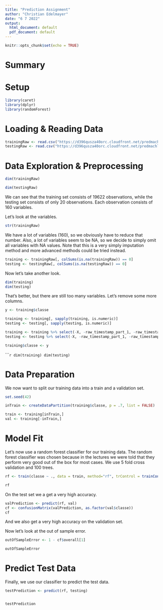 ---
title: "Prediction Assignment"
author: "Christian Edelmayer"
date: "6 7 2022"
output:
  html_document: default
  pdf_document: default
---

```{r setup, include=FALSE}
knitr::opts_chunk$set(echo = TRUE)
```

# Summary

# Setup

```{r}
library(caret)
library(dplyr)
library(randomForest)
```

# Loading & Reading Data

```{r}
trainingRaw <- read.csv("https://d396qusza40orc.cloudfront.net/predmachlearn/pml-training.csv")
testingRaw <- read.csv("https://d396qusza40orc.cloudfront.net/predmachlearn/pml-testing.csv")
```

# Data Exploration & Preprocessing

```{r}
dim(trainingRaw)

dim(testingRaw)
```

We can see that the training set consists of 19622 observations, while the testing set consists of only 20 observations. Each observation consists of 160 variables.

Let's look at the variables.

```{r}
str(trainingRaw)
```

We have a lot of variables (160), so we obviously have to reduce that number. Also, a lot of variables seem to be NA, so we decide to simply omit all variables with NA values. Note that this is a very simply imputation method and more advanced methods could be tried instead.

```{r}
training <- trainingRaw[, colSums(is.na(trainingRaw)) == 0]
testing <- testingRaw[, colSums(is.na(testingRaw)) == 0]
```

Now let's take another look.

```{r}
dim(training)
dim(testing)
```

That's better, but there are still too many variables. Let's remove some more columns.

```{r}
y <- training$classe

training <- training[, sapply(training, is.numeric)]
testing <- testing[, sapply(testing, is.numeric)]

training <- training %>% select(-X, -raw_timestamp_part_1, -raw_timestamp_part_2, -num_window)
testing <- testing %>% select(-X, -raw_timestamp_part_1, -raw_timestamp_part_2, -num_window, -problem_id)

training$classe <- y
```

``````{r}
dim(training)
dim(testing)
```

# Data Preparation

We now want to split our training data into a train and a validation set.

```{r}
set.seed(42)

inTrain <- createDataPartition(training$classe, p = .7, list = FALSE)

train <- training[inTrain,]
val <- training[-inTrain,]
```

# Model Fit

Let's now use a random forest classifier for our training data. The random forest classifier was chosen because in the lectures we were told that they perform very good out of the box for most cases. We use 5 fold cross validation and 100 trees.

```{r}
rf <- train(classe ~ ., data = train, method="rf", trControl = trainControl(method = "cv", 5), ntree=100)

rf
```

On the test set we a get a very high accuracy.


```{r}
valPrediction <- predict(rf, val)
cf <- confusionMatrix(valPrediction, as.factor(val$classe))
cf
```

And we also get a very high accuracy on the validation set.

Now let's look at the out of sample error.

```{r}
outOfSampleError <- 1 - cf$overall[1]

outOfSampleError
```

# Predict Test Data

Finally, we use our classifier to predict the test data.


```{r}
testPrediction <- predict(rf, testing)


testPrediction
```